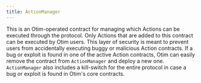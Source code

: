 ```yaml
---
title: ActionManager
---
```


This is an Otim-operated contract for managing which Actions can be executed through the protocol. Only Actions that are added to this contract can be executed by Otim users. This layer of security is meant to prevent users from accidentally executing buggy or malicious Action contracts. If a bug or exploit is found in one of the active Action contracts, Otim can easily remove the contract from `ActionManager` and deploy a new one. `ActionManager` also includes a kill-switch for the entire protocol in case a bug or exploit is found in Otim's core contracts.
